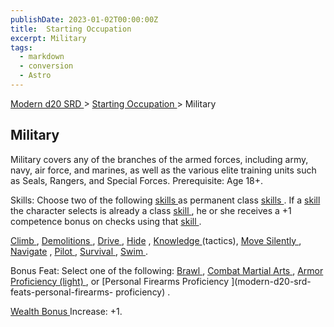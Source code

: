 ```yaml
---
publishDate: 2023-01-02T00:00:00Z
title:  Starting Occupation 
excerpt: Military
tags:
  - markdown
  - conversion
  - Astro
---
```


[ Modern d20 SRD ](/#modernD20) > [ Starting Occupation ](modern-d20-srd-starting-occupation-index) > Military

##  Military

Military covers any of the branches of the armed forces, including army, navy,
air force, and marines, as well as the various elite training units such as
Seals, Rangers, and Special Forces. Prerequisite: Age 18+.

Skills: Choose two of the following [ skills ](modern-d20-srd-skills-index) as
permanent class [ skills ](modern-d20-srd-skills-index) . If a [ skill](modern-d20-srd-skills-index) the character selects is already a class [skill ](modern-d20-srd-skills-index) , he or she receives a +1 competence
bonus on checks using that [ skill ](modern-d20-srd-skills-index) .

[ Climb ](modern-d20-srd-skills-climb) , [ Demolitions ](modern-d20-srd-skills-demolitions) , [ Drive ](modern-d20-srd-skills-drive) , [ Hide](modern-d20-srd-skills-hide) , [ Knowledge ](modern-d20-srd-skills-knowledge)
(tactics), [ Move Silently ](modern-d20-srd-skills-move-silently) , [ Navigate](modern-d20-srd-skills-navigate) , [ Pilot ](modern-d20-srd-skills-pilot) , [Survival ](modern-d20-srd-skills-survival) , [ Swim ](modern-d20-srd-skills-swim) .

Bonus Feat: Select one of the following: [ Brawl ](modern-d20-srd-feats-brawl)
, [ Combat Martial Arts ](modern-d20-srd-feats-combat-martial-arts) , [ Armor Proficiency (light) ](modern-d20-srd-feats-armor-proficiency-light) , or [Personal Firearms Proficiency ](modern-d20-srd-feats-personal-firearms-
proficiency) .

[ Wealth Bonus ](modern-d20-srd-wealth-wealth-bonus) Increase: +1.

